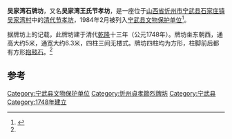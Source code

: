 {{文物保护单位
|省名=山西省
|市/县名=宁武县
|图片=
|名称=吴家湾石牌坊
|编号=
|级别=C
|分类=古建筑
|时代=[[清代|清代]]
|所在=[[石家庄镇|石家庄镇]][[吴家湾村|吴家湾村]]
|登录=1984年2月
}}
'''吴家湾石牌坊'''，又名'''吴家湾王氏节孝坊'''，是一座位于[[山西省|山西省]][[忻州市|忻州市]][[宁武县|宁武县]][[石家庄镇|石家庄镇]][[吴家湾村|吴家湾村]]中的[[清代|清代]][[节孝坊|节孝坊]]，1984年2月被列入[[宁武县文物保护单位|宁武县文物保护单位]]<ref name=xzrb>{{cite news|title=吴家湾王氏节孝坊|url=http://szb.xzrbw.com/File/xinzhouribaowenhualvyouzhoukan/2013-9-8/20130909042752.htm?id=47402|accessdate=2013-07-22|newspaper=忻州日报网|date=2013-09-08|deadurl=yes|archiveurl=https://web.archive.org/web/20131101184817/http://szb.xzrbw.com/File/xinzhouribaowenhualvyouzhoukan/2013-9-8/20130909042752.htm?id=47402|archivedate=2013-11-01}}</ref>。

据牌坊上的记载，此牌坊建于清代[[乾隆|乾隆]]十三年（公元1748年）。牌坊坐东朝西，通高大约5米，通宽大约6.3米，四柱三间无楼式。牌坊四柱均为方形，柱脚前后都有方形[[抱鼓石|抱鼓石]]。<ref name=xzrb/>

== 参考 ==
{{Reflist|2}}

{{山西小作品}}

{{DEFAULTSORT:W}}
[[Category:宁武县文物保护单位|Category:宁武县文物保护单位]]
[[Category:忻州貞孝節烈牌坊|Category:忻州貞孝節烈牌坊]]
[[Category:宁武县|Category:宁武县]]
[[Category:1748年建立|Category:1748年建立]]